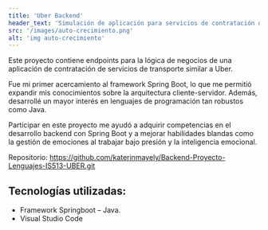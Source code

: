 ```yaml
---
title: 'Uber Backend'
header_text: 'Simulación de aplicación para servicios de contratación de transporte (Uber)'
src: '/images/auto-crecimiento.png'
alt: 'img auto-crecimiento'
---
```


Este proyecto contiene endpoints para la lógica de negocios de una aplicación de contratación de 
servicios de transporte similar a Uber. 

Fue mi primer acercamiento al framework Spring Boot, lo que me permitió expandir mis conocimientos 
sobre la arquitectura cliente-servidor. Además, desarrollé un mayor interés en lenguajes de programación 
tan robustos como Java. 

Participar en este proyecto me ayudó a adquirir competencias en el desarrollo backend 
con Spring Boot y a mejorar habilidades blandas como la gestión de emociones al trabajar bajo presión 
y la inteligencia emocional. 

Repositorio: https://github.com/katerinmayely/Backend-Proyecto-Lenguajes-IS513-UBER.git 

## Tecnologías utilizadas:  

- Framework Springboot – Java. 
- Visual Studio Code 